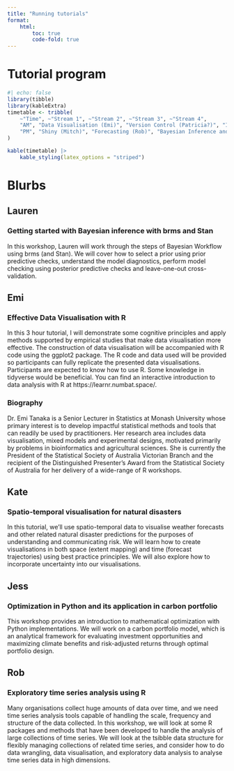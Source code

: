 ```yaml
---
title: "Running tutorials"
format:
    html:
        toc: true
        code-fold: true
---
```


# Tutorial program

```r
#| echo: false
library(tibble)
library(kableExtra)
timetable <- tribble(
    ~"Time", ~"Stream 1", ~"Stream 2", ~"Stream 3", ~"Stream 4",
    "AM", "Data Visualisation (Emi)", "Version Control (Patricia?)", "Introduction to optimization with Python (Jess)", "Wrangling spatio-temporal data (Sherry)",
    "PM", "Shiny (Mitch)", "Forecasting (Rob)", "Bayesian Inference and regression using Stan (Lauren)", "Visual mapping of natural disasters (Kate)"
)

kable(timetable) |>
    kable_styling(latex_options = "striped")

```

# Blurbs

## Lauren

### Getting started with Bayesian inference with brms and Stan

In this workshop, Lauren will work through the steps of Bayesian Workflow using brms (and Stan). We will cover how to select a prior using prior predictive checks, understand the model diagnostics, perform model checking using posterior predictive checks and leave-one-out cross-validation.

## Emi

### Effective Data Visualisation with R

In this 3 hour tutorial, I will demonstrate some cognitive principles and apply methods supported by empirical studies that make data visualisation more effective. The construction of data visualisation will be accompanied with R code using the ggplot2 package. The R code and data used will be provided so participants can fully replicate the presented data visualisations.
Participants are expected to know how to use R. Some knowledge in tidyverse would be beneficial. You can find an interactive introduction to data analysis with R at https://learnr.numbat.space/.

### Biography

Dr. Emi Tanaka is a Senior Lecturer in Statistics at Monash University whose primary interest is to develop impactful statistical methods and tools that can readily be used by practitioners. Her research area includes data visualisation, mixed models and experimental designs, motivated primarily by problems in bioinformatics and agricultural sciences. She is currently the President of the Statistical Society of Australia Victorian Branch and the recipient of the Distinguished Presenter's Award from the Statistical Society of Australia for her delivery of a wide-range of R workshops.

## Kate

### Spatio-temporal visualisation for natural disasters

In this tutorial, we'll use spatio-temporal data to visualise weather forecasts and other related natural disaster predictions for the purposes of understanding and communicating risk. We will learn how to create visualisations in both space (extent mapping) and time (forecast trajectories) using best practice principles. We will also explore how to incorporate uncertainty into our visualisations.

## Jess

### Optimization in Python and its application in carbon portfolio

This workshop provides an introduction to mathematical optimization with Python implementations. We will work on a carbon portfolio model, which is an analytical framework for evaluating investment opportunities and maximizing climate benefits and risk-adjusted returns through optimal portfolio design.

## Rob

### Exploratory time series analysis using R

Many organisations collect huge amounts of data over time, and we need time series analysis tools capable of handling the scale, frequency and structure of the data collected. In this workshop, we will look at some R packages and methods that have been developed to handle the analysis of large collections of time series. We will look at the tsibble data structure for flexibly managing collections of related time series, and consider how to do data wrangling, data visualisation, and exploratory data analysis to analyse time series data in high dimensions. 